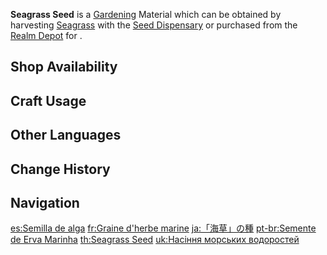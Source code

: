 {{Item Infobox
|id           = 130020
|image        = Item Seagrass Seed.png
|type         = Gardening Materials
|group        = Orderly Meadow
|invCategory  = Seed Dispensary
|description  = A seed obtained from the [[Seed Dispensary]]. A quality seed full of life, just waiting to be planted in the fields of the Realm Within. After some time, it will grow into a [[Seagrass]].
|source1      = Harvesting [[Seagrass]] with the [[Seed Dispensary]]
|source2      = [[Serenitea Pot/Realm Depot|Realm Depot]]
}}
'''Seagrass Seed''' is a [[Gardening]] Material which can be obtained by harvesting [[Seagrass]] with the [[Seed Dispensary]] or purchased from the [[Realm Depot]] for {{Item|Realm Currency|30|x=5}}.

==Shop Availability==
{{Shop Availability|currency=Realm Currency}}

==Craft Usage==
{{Craft Usage}}

==Other Languages==
{{Other Languages
|en      = Seagrass Seed
|zhs     = 「海草」的种子
|zhs_rm  = "Hǎicǎo" de Zhǒngzǐ
|zht     = 「海草」的種子
|zht_rm  = "Hǎicǎo" de Zhǒngzǐ
|ja      = 「海草」の種
|ja_rm   = "Kaisou" no Tane
|ko      = 「해초」 씨앗 
|es      = Semilla de alga
|fr      = Graine d'herbe marine
|ru      = Семена морской водоросли
|th      = Seagrass Seed
|vi      = Hạt Giống Rong Biển
|de      = Seegrassamen
|id      = Seagrass Seed
|pt      = Semente de Erva Marinha
|tr      = Yosun Tohumu
|it      = Seme di alga
}}

==Change History==
{{Change History|2.0}}

==Navigation==
{{Material Navbox|type=Gardening Materials}}

[[es:Semilla de alga]]
[[fr:Graine d'herbe marine]]
[[ja:「海草」の種]]
[[pt-br:Semente de Erva Marinha]]
[[th:Seagrass Seed]]
[[uk:Насіння морських водоростей]]